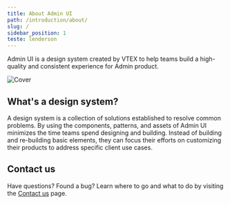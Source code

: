 ```yaml
---
title: About Admin UI
path: /introduction/about/
slug: /
sidebar_position: 1
teste: lenderson
---
```



<PageHeader title="About Admin UI"/>

Admin UI is a design system created by VTEX to help teams build a high-quality and consistent experience for Admin product.

![Cover](/img/cover.png)

## What's a design system?

A design system is a collection of solutions established to resolve common problems. By using the components, patterns, and assets of Admin UI minimizes the time teams spend designing and building. Instead of building and re-building basic elements, they can focus their efforts on customizing their products to address specific client use cases.

## Contact us

Have questions? Found a bug? Learn where to go and what to do by visiting the [Contact us](/help/contact-us) page.

